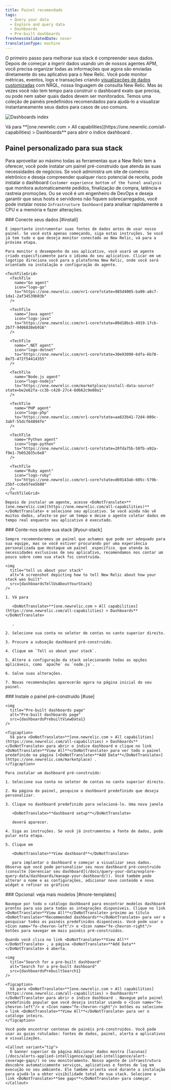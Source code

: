 ```yaml
---
title: Painel recomendado
tags:
  - Query your data
  - Explore and query data
  - Dashboards
  - Pre-built dashboards
freshnessValidatedDate: never
translationType: machine
---
```






O primeiro passo para melhorar sua stack é compreender seus dados. Depois de começar a ingerir dados usando um de nossos agentes APM, você precisa organizar todas as informações que agora são enviadas diretamente do seu aplicativo para o New Relic. Você pode monitor métricas, eventos, logs e transações criando [visualizações de dados customizadas](/docs/query-your-data/explore-query-data/dashboards/introduction-dashboards/) com NRQL, nossa linguagem de consulta New Relic. Mas às vezes você não tem tempo para construir o dashboard exato que precisa, ou pode nem saber quais dados devem ser monitorados. Temos uma coleção de painéis predefinidos recomendados para ajudá-lo a visualizar instantaneamente seus dados para casos de uso comuns.

<img
  title="Dashboards index"
  alt="Dashboards index"
  src={dashboardsDashboardIndex1}
/>

<figcaption>
  Vá para <DoNotTranslate>**[one.newrelic.com > All capabilities](https://one.newrelic.com/all-capabilities) > Dashboards**</DoNotTranslate> para abrir o índice dashboard .
</figcaption>

## Painel personalizado para sua stack

Para aproveitar ao máximo todas as ferramentas que a New Relic tem a oferecer, você pode instalar um painel pré-construído que atenda às suas necessidades de negócios. Se você administra um site de comércio eletrônico e deseja compreender qualquer risco potencial de receita, pode instalar o dashboard `Customer experience bottom of the funnel analysis` que monitora automaticamente pedidos, finalização de compra, latência e rastreia promoções. Ou se você é um engenheiro de DevOps e deseja garantir que seus hosts e servidores não fiquem sobrecarregados, você pode instalar nosso `Infrastructure Dashboard` para analisar rapidamente a CPU e a memória e fazer alterações.

<Steps>
  <Step>
    ### Conecte seus dados [#install]

    É importante instrumentar suas fontes de dados antes de usar nosso painel. Se você está apenas começando, siga estas instruções. Se você já tem tudo o que deseja monitor conectado ao New Relic, vá para a próxima etapa.

    Para monitor o desempenho do seu aplicativo, você usará um agente criado especificamente para o idioma do seu aplicativo. Clicar em um logotipo direciona você para a plataforma New Relic, onde você será orientado na instalação e configuração do agente.

    <TechTileGrid>
      <TechTile
        name="Go agent"
        icon="logo-go"
        to="https://one.newrelic.com/nr1-core?state=985d4005-ba90-a8c7-1da1-2af34539b03b"
      />

      <TechTile
        name="Java agent"
        icon="logo-java"
        to="https://one.newrelic.com/nr1-core?state=80d18bcb-4919-1fcb-2b77-9406838eb916"
      />

      <TechTile
        name=".NET agent"
        icon="logo-dotnet"
        to="https://one.newrelic.com/nr1-core?state=30e93090-6dfa-6b70-8e75-472f54414355"
      />

      <TechTile
        name="Node.js agent"
        icon="logo-nodejs"
        to="https://one.newrelic.com/marketplace/install-data-source?state=be2e62fa-cc3b-c428-27c4-8d662c9e80a1"
      />

      <TechTile
        name="PHP agent"
        icon="logo-php"
        to="https://one.newrelic.com/nr1-core?state=aa633b41-72d4-009c-3abf-55dcf64894fe"
      />

      <TechTile
        name="Python agent"
        icon="logo-python"
        to="https://one.newrelic.com/nr1-core?state=20fda75b-58fb-a92a-f9e1-7b052035c6e8"
      />

      <TechTile
        name="Ruby agent"
        icon="logo-ruby"
        to="https://one.newrelic.com/nr1-core?state=d69143ab-605c-579b-25bf-cc6e5fee5b80"
      />
    </TechTileGrid>

    Depois de instalar um agente, acesse <DoNotTranslate>**[one.newrelic.com](https://one.newrelic.com/all-capabilities)**</DoNotTranslate> e selecione seu aplicativo. Se você ainda não vê muitos dados, afaste-se por um tempo e deixe o agente coletar dados em tempo real enquanto seu aplicativo é executado.
  </Step>

  <Step>
    ### Conte-nos sobre sua stack [#your-stack]

    Sempre recomendaremos um painel que achamos que pode ser adequado para sua equipe, mas se você estiver procurando por uma experiência personalizada que destaque um painel _específico_ que atenda às necessidades exclusivas de seu aplicativo, recomendamos nos contar um pouco sobre como sua stack foi construída.

    <img
      title="tell us about your stack"
      alt="A screenshot depicting how to tell New Relic about how your stack was built"
      src={dashboardsTellUsAboutYourStack}
    />

    1. Vá para

       <DoNotTranslate>**[one.newrelic.com > All capabilities](https://one.newrelic.com/all-capabilities) > Dashboards**</DoNotTranslate>

       .

    2. Selecione sua conta no seletor de contas no canto superior direito.

    3. Procure a subseção dashboard pré-construído.

    4. Clique em `Tell us about your stack`.

    5. Altere a configuração da stack selecionando todas as opções aplicáveis, como `apache` ou `node.js`.

    6. Salve suas alterações.

    7. Novas recomendações aparecerão agora na página inicial do seu painel.
  </Step>

  <Step>
    ### Instale o painel pré-construído [#use]

    <img
      title="Pre-built dashboards page"
      alt="Pre-built dashboards page"
      src={dashboardsPrebuiltViewData1}
    />

    <figcaption>
      Vá para <DoNotTranslate>**[one.newrelic.com > All capabilities](https://one.newrelic.com/all-capabilities) > Dashboards**</DoNotTranslate> para abrir o índice dashboard e clique no link <DoNotTranslate>**View All**</DoNotTranslate> para ver todo o painel predefinido na página [<DoNotTranslate>**Add Data**</DoNotTranslate>](https://one.newrelic.com/marketplace) .
    </figcaption>

    Para instalar um dashboard pré-construído:

    1. Selecione sua conta no seletor de contas no canto superior direito.

    2. Na página do painel, pesquise o dashboard predefinido que deseja personalizar.

    3. Clique no dashboard predefinido para selecioná-lo. Uma nova janela

       <DoNotTranslate>**dashboard setup**</DoNotTranslate>

       deverá aparecer.

    4. Siga as instruções. Se você já instrumentou a fonte de dados, pode pular esta etapa.

    5. Clique em

       <DoNotTranslate>**View dashboard**</DoNotTranslate>

       para implantar o dashboard e começar a visualizar seus dados. Observe que você pode personalizar seu novo dashboard pré-construído (consulte [Gerenciar seu dashboard](/docs/query-your-data/explore-query-data/dashboards/manage-your-dashboard/)). Você também pode alterar o nome e as configurações, adicionar novo conteúdo e novo widget e refinar os gráficos
  </Step>

  <Step>
    ### Opcional: veja mais modelos [#more-templates]

    Navegue por todo o catálogo dashboard para encontrar modelos dashboard prontos para uso para todas as integrações disponíveis. Clique no link <DoNotTranslate>**View All**</DoNotTranslate> próximo ao título <DoNotTranslate>**Recommended dashboards**</DoNotTranslate> para ver e pesquisar todos os painéis predefinidos disponíveis. Você pode usar o <Icon name="fe-chevron-left"/> e <Icon name="fe-chevron-right"/> botões para navegar em mais painéis pré-construídos.

    Quando você clica no link <DoNotTranslate>**View All**</DoNotTranslate> , a página <DoNotTranslate>**Add Data**</DoNotTranslate> é aberta.

    <img
      title="Search for a pre-built dashboard"
      alt="Search for a pre-built dashboard"
      src={dashboardsPrebuiltSearch1}
    />

    <figcaption>
      Vá para <DoNotTranslate>**[one.newrelic.com > All capabilities](https://one.newrelic.com/all-capabilities) > Dashboards**</DoNotTranslate> para abrir o índice dashboard . Navegue pelo painel predefinido popular que você deseja instalar usando o <Icon name="fe-chevron-left"/> e <Icon name="fe-chevron-right"/> botões ou selecione o link <DoNotTranslate>**View All**</DoNotTranslate> para ver o catálogo inteiro.
    </figcaption>

    Você pode encontrar centenas de painéis pré-construídos. Você pode usar as guias rotuladas: fontes de dados, painel, alerta e aplicativos e visualizações.

    <Callout variant="tip">
      O banner superior da página Adicionar dados mostra [lacunas](/docs/alerts-applied-intelligence/applied-intelligence/alert-coverage-gaps/) no seu monitoramento. Nosso agente de infraestrutura descobre automaticamente serviços, aplicativos e fontes de log em execução no seu ambiente. Ele também orienta você durante a instalação para ajudá-lo a obter visibilidade total de sua stack. Selecione o link <DoNotTranslate>**See gaps**</DoNotTranslate> para começar.
    </Callout>
  </Step>
</Steps>